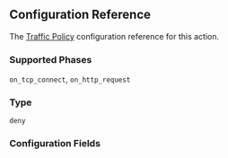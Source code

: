
## Configuration Reference

The [Traffic Policy](/traffic-policy/) configuration
reference for this action.

### Supported Phases

`on_tcp_connect`, `on_http_request`

### Type

`deny`

### Configuration Fields

<Tabs groupId="phase" queryString="phase">
	<Tab title="on_http_request" label="on_http_request">
		<HTTP />
	</Tab>
	<Tab title="on_tcp_connect" label="on_tcp_connect">
		<TCP />
	</Tab>
</Tabs>
